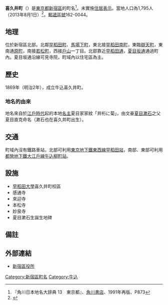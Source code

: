 {{Pathnav|日本|東京都|新宿區|frame=1}}
{{Infobox Settlement
|official_name = 喜久井町
|native_name =
|settlement_type = [[町|町]]
|image_skyline =
|imagesize =
|image_caption =
|image_flag =
|image_seal =
| image_map =
| map_caption =
| pushpin_map =
|subdivision_type = [[國家|國家]]
|subdivision_name = [[File:Flag_of_Japan.svg|border]] [[日本|日本]]
|subdivision_type1 = [[都道府縣|都道府縣]]
|subdivision_name1 = [[File:Flag_of_Tokyo_Prefecture.svg|25px]] [[東京都|東京都]]
|subdivision_type2 = [[東京都區部|特別區]]
|subdivision_name2 = [[File:Flag_of_Shinjuku,_Tokyo.svg|25px]] [[新宿區|新宿區]]
|established_title =
|established_date =
|government_type =
|leader_title =
|leader_name =
|area_magnitude =
|area_total_sq_mi =
|area_total_km2 =
|area_land_sq_mi =
|area_land_km2 =
|area_urban_sq_mi =
|area_urban_km2 =
|area_metro_km2 =
|area_metro_sq_mi =
|population_as_of= 2013年（平成25年）8月1日
|population_footnotes =
|population_total = 1795
|population_urban =
|population_metro =
|population_density_sq_mi =
|population_density_km2 =
| timezone = [[日本標準時間|JST]]
| utc_offset = +9
|timezone_DST =
|utc_offset_DST =
|latd=|latm=|lats=|latNS=
|longd=|longm=|longs=|longEW=
|elevation_footnotes=
|elevation_m =
|elevation_ft =
|postal_code_type = [[郵遞區號|郵遞區號]]
|postal_code = 162-0044
|area_code =
|website =
|footnotes =
}}
'''喜久井町'''（{{jpn|j=喜久井町|hg=きくいちょう|rm=Kikuichō|f=y}}）是[[東京都|東京都]][[新宿區|新宿區]]的町名<ref name="kado">『角川日本地名大辞典 13　東京都』、[[角川書店|角川書店]]、1991年再版、P873</ref>。未實施[[住居表示|住居表示]]。當地人口為1,795人（2013年8月1日）<ref>{{Cite web |url=http://www.city.shinjuku.lg.jp/content/000130038.xls |title=新宿区　住民基本台帳の町丁別世帯数及び男女別人口（日本人と外国人の合計） |accessdate=2013-08-10 |archive-date=2014-08-19 |archive-url=https://web.archive.org/web/20140819083633/http://www.city.shinjuku.lg.jp/content/000130038.xls |dead-url=no }}</ref>。[[郵遞區號|郵遞區號]]162-0044。

== 地理 ==
位於新宿區北部。北鄰[[早稻田町|早稻田町]]、[[馬場下町|馬場下町]]，東北接[[早稻田南町|早稻田南町]]，東臨[[辯天町_(新宿區)|辯天町]]，東南通[[原町_(新宿區)|原町]]，南接[[若松町_(新宿區)|若松町]]，西接[[戶山_(新宿區)|戶山]]一丁目。北部靠近[[早稻田通|早稻田通]]，[[夏目坂通|夏目坂通]]通過町內。夏目坂通沿線可見寺院，町域內以住宅區為主。

== 歷史 ==
1869年（明治2年），成立牛込喜久井町。
===地名的由來===
地名來自於[[江戶時代|江戶時代]]起的本地[[名主|名主]]夏目家家紋「井桁に菊」，由文豪[[夏目漱石|夏目漱石]]之父夏目直克命名（漱石也在喜久井町出生）。

== 交通 ==
町域內沒有鐵路車站，北部可利用[[東京地下鐵東西線|東京地下鐵東西線]][[早稻田站|早稻田站]]，南部、東部可利用[[都營地下鐵大江戶線|都營地下鐵大江戶線]][[牛込柳町站|牛込柳町站]]。

== 設施 ==
* [[早稻田大學|早稻田大學]]喜久井町校區
* 感通寺
* 來迎寺
* 本松寺
* 妙泉寺
* 夏目漱石生誕生地碑

== 備註 ==
{{reflist}}

== 外部連結 ==
* [http://www.city.shinjuku.lg.jp/ 新宿區役所]{{Wayback|url=http://www.city.shinjuku.lg.jp/ |date=20130630141142 }}

{{新宿區的町名}}
{{DEFAULTSORT:Kikuicho}}
[[Category:新宿區町名|Category:新宿區町名]]
[[Category:牛込|Category:牛込]]